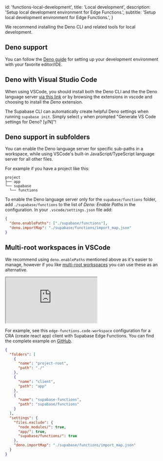 
  id: 'functions-local-development',
  title: 'Local development',
  description: 'Setup local development environment for Edge Functions.',
  subtitle: 'Setup local development environment for Edge Functions.',
}

We recommend installing the Deno CLI and related tools for local development.

## Deno support

You can follow the [Deno guide](https://deno.com/manual@v1.32.5/getting_started/setup_your_environment) for setting up your development environment with your favorite editor/IDE.

## Deno with Visual Studio Code

When using VSCode, you should install both the Deno CLI and the the Deno language server [via this link](vscode:extension/denoland.vscode-deno) or by browsing the extensions in vscode and choosing to install the _Deno_ extension.

<Admonition type="tip">

The Supabase CLI can automatically create helpful Deno settings when running `supabase init`. Simply select `y` when prompted "Generate VS Code settings for Deno? [y/N]"!

</Admonition>

## Deno support in subfolders

You can enable the Deno language server for specific sub-paths in a workspace, while using VSCode's built-in JavaScript/TypeScript language server for all other files.

For example if you have a project like this:

```
project
├── app
└── supabase
  └── functions
```

To enable the Deno language server only for the `supabase/functions` folder, add `./supabase/functions` to the list of _Deno: Enable Paths_ in the configuration. In your `.vscode/settings.json` file add:

```json
{
  "deno.enablePaths": ["./supabase/functions"],
  "deno.importMap": "./supabase/functions/import_map.json"
}
```

## Multi-root workspaces in VSCode

We recommend using `deno.enablePaths` mentioned above as it's easier to manage, however if you like [multi-root workspaces](https://code.visualstudio.com/docs/editor/workspaces#_multiroot-workspaces) you can use these as an alternative.

<div className="video-container">
  <iframe
    src="https://www.youtube-nocookie.com/embed/lFhU3L8VoSQ"
    frameBorder="1"
    allow="accelerometer; autoplay; clipboard-write; encrypted-media; gyroscope; picture-in-picture"
    allowFullScreen
  ></iframe>
</div>

For example, see this `edge-functions.code-workspace` configuration for a CRA (create react app) client with Supabase Edge Functions. You can find the complete example on [GitHub](https://github.com/supabase/supabase/tree/master/examples/edge-functions).

```json
{
  "folders": [
    {
      "name": "project-root",
      "path": "./"
    },
    {
      "name": "client",
      "path": "app"
    },
    {
      "name": "supabase-functions",
      "path": "supabase/functions"
    }
  ],
  "settings": {
    "files.exclude": {
      "node_modules/": true,
      "app/": true,
      "supabase/functions/": true
    },
    "deno.importMap": "./supabase/functions/import_map.json"
  }
}
```


